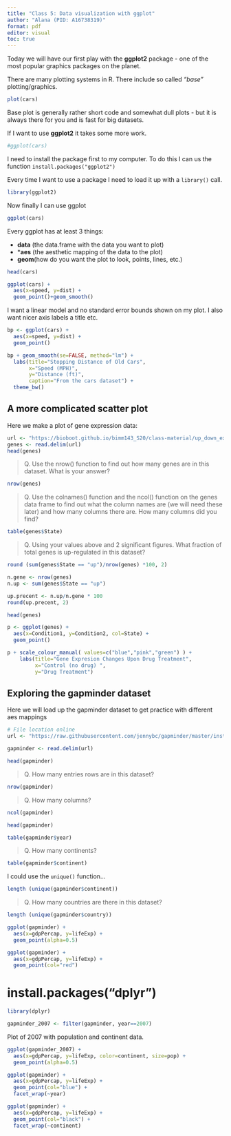 ```yaml
---
title: "Class 5: Data visualization with ggplot"
author: "Alana (PID: A16738319)"
format: pdf
editor: visual
toc: true 
---
```


Today we will have our first play with the **ggplot2** 
package - one of the most popular graphics packages on 
the planet. 

There are many plotting systems in R. There include 
so called *"base"* plotting/graphics.

```r
plot(cars)
```

Base plot is generally rather short code and somewhat dull plots - but it is always there for you and is fast for big datasets. 


If I want to use **ggplot2** it takes some more work. 

```r
#ggplot(cars)
```

I need to install the package first to my computer. To do this I can us the function `install.packages("ggplot2")`

Every time I want to use a package I need to load it up with a `library()` call. 

```r
library(ggplot2)
```

Now finally I can use ggplot

```r
ggplot(cars)
```


Every ggplot has at least 3 things: 

- **data** (the data.frame with the data you want to plot)
- ***aes** (the aesthetic mapping of the data to the plot) 
- **geom**(how do you want the plot to look, points, lines, etc.)

```r
head(cars)
```


```r
ggplot(cars) +
  aes(x=speed, y=dist) +
  geom_point()+geom_smooth()
```


I want a linear model and no standard error bounds shown on my plot. I also want nicer axis labels a title etc. 

```r
bp <- ggplot(cars) +
  aes(x=speed, y=dist) +
  geom_point()
```

```r
bp + geom_smooth(se=FALSE, method="lm") + 
  labs(title="Stopping Distance of Old Cars", 
       x="Speed (MPH)", 
       y="Distance (ft)",
       caption="From the cars dataset") +
  theme_bw()
```



## A more complicated scatter plot 

Here we make a plot of gene expression data: 

```r
url <- "https://bioboot.github.io/bimm143_S20/class-material/up_down_expression.txt"
genes <- read.delim(url)
head(genes)
```

>Q. Use the nrow() function to find out how many genes are in this dataset. What is your answer?

```r
nrow(genes)
```

>Q. Use the colnames() function and the ncol() function on the genes data frame to find out what the column names are (we will need these later) and how many columns there are. How many columns did you find?

```r
table(genes$State)
```

>Q. Using your values above and 2 significant figures. What fraction of total genes is up-regulated in this dataset?

```r
round (sum(genes$State == "up")/nrow(genes) *100, 2)
```



```r
n.gene <- nrow(genes)
n.up <- sum(genes$State == "up")

up.precent <- n.up/n.gene * 100
round(up.precent, 2)
```


```r
head(genes)
```

```r
p <- ggplot(genes) +
  aes(x=Condition1, y=Condition2, col=State) +
  geom_point()
```

```r
p + scale_colour_manual( values=c("blue","pink","green") ) + 
    labs(title="Gene Expresion Changes Upon Drug Treatment",
         x="Control (no drug) ",
         y="Drug Treatment")
```


## Exploring the gapminder dataset

Here we will load up the gapminder dataset to get practice with different aes mappings



```r
# File location online
url <- "https://raw.githubusercontent.com/jennybc/gapminder/master/inst/extdata/gapminder.tsv"

gapminder <- read.delim(url)
```


```r
head(gapminder)
```

> Q. How many entries rows are in this dataset?

```r
nrow(gapminder)
```

> Q. How many columns? 

```r
ncol(gapminder)
```


```r
head(gapminder)
```

```r
table(gapminder$year)
```


> Q. How many continents? 

```r
table(gapminder$continent)
```

I could use the `unique()` function... 

```r
length (unique(gapminder$continent))
```

> Q. How many countries are there in this dataset? 

```r
length (unique(gapminder$country))
```

```r
ggplot(gapminder) +
  aes(x=gdpPercap, y=lifeExp) +
  geom_point(alpha=0.5)
```



```r
ggplot(gapminder) +
  aes(x=gdpPercap, y=lifeExp) +
  geom_point(col="red")
```


# install.packages("dplyr")  

```r
library(dplyr)

gapminder_2007 <- filter(gapminder, year==2007)
```

Plot of 2007 with population and continent data. 

```r
ggplot(gapminder_2007) +
  aes(x=gdpPercap, y=lifeExp, color=continent, size=pop) +
  geom_point(alpha=0.5)
```


```r
ggplot(gapminder) +
  aes(x=gdpPercap, y=lifeExp) +
  geom_point(col="blue") + 
  facet_wrap(~year)
```


```r
ggplot(gapminder) +
  aes(x=gdpPercap, y=lifeExp) +
  geom_point(col="black") + 
  facet_wrap(~continent)
```







